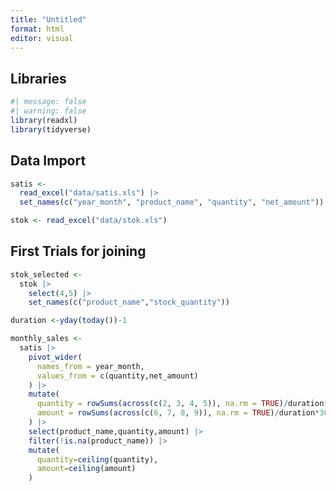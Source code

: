 ```yaml
---
title: "Untitled"
format: html
editor: visual
---
```


## Libraries

```r
#| message: false
#| warning: false
library(readxl)
library(tidyverse)

```

## Data Import

```r

satis <- 
  read_excel("data/satis.xls") |> 
  set_names(c("year_month", "product_name", "quantity", "net_amount"))

stok <- read_excel("data/stok.xls")

```

## First Trials for joining

```r
stok_selected <- 
  stok |> 
    select(4,5) |> 
    set_names(c("product_name","stock_quantity"))


```

```r

duration <-yday(today())-1

monthly_sales <-
  satis |> 
    pivot_wider(
      names_from = year_month,
      values_from = c(quantity,net_amount)
    ) |> 
    mutate(
      quantity = rowSums(across(c(2, 3, 4, 5)), na.rm = TRUE)/duration*30,
      amount = rowSums(across(c(6, 7, 8, 9)), na.rm = TRUE)/duration*30
    ) |> 
    select(product_name,quantity,amount) |> 
    filter(!is.na(product_name)) |> 
    mutate(
      quantity=ceiling(quantity),
      amount=ceiling(amount)
    )
```
